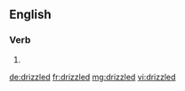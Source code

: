 ==English==

===Verb===
{{head|en}}

# {{en-past of|drizzle}}

[[de:drizzled]]
[[fr:drizzled]]
[[mg:drizzled]]
[[vi:drizzled]]